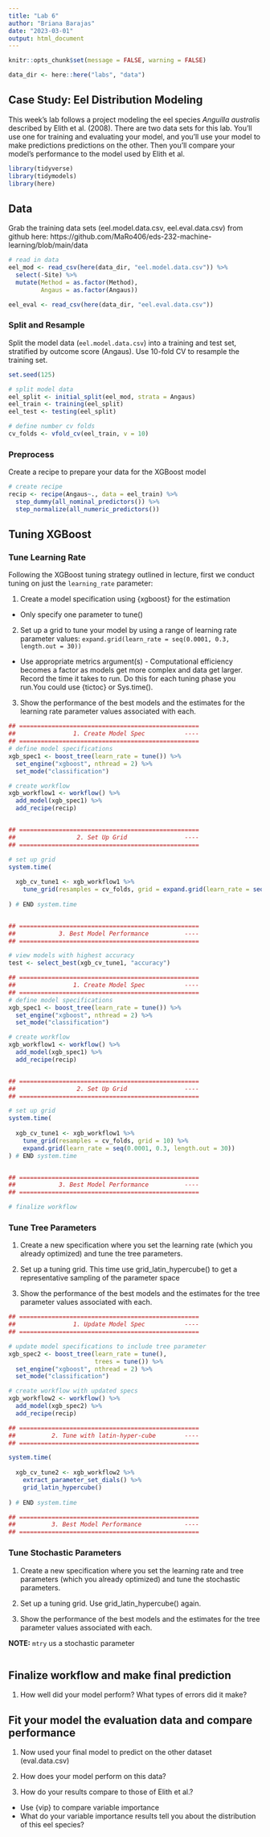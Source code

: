 ```yaml
---
title: "Lab 6"
author: "Briana Barajas"
date: "2023-03-01"
output: html_document
---
```


```r
knitr::opts_chunk$set(message = FALSE, warning = FALSE)

data_dir <- here::here("labs", "data")
```



## Case Study: Eel Distribution Modeling

This week's lab follows a project modeling the eel species *Anguilla australis* described by Elith et al. (2008). There are two data sets for this lab.  You'll use one for training and evaluating your model, and you'll use your model to make predictions predictions on the other.  Then you'll compare your model's performance to the model used by Elith et al.

```r
library(tidyverse)
library(tidymodels)
library(here)
```

## Data

Grab the training data sets (eel.model.data.csv, eel.eval.data.csv) from github here:
https://github.com/MaRo406/eds-232-machine-learning/blob/main/data 

```r
# read in data
eel_mod <- read_csv(here(data_dir, "eel.model.data.csv")) %>% 
  select(-Site) %>% 
  mutate(Method = as.factor(Method),
         Angaus = as.factor(Angaus))

eel_eval <- read_csv(here(data_dir, "eel.eval.data.csv"))
```

### Split and Resample

Split the model data (`eel.model.data.csv`) into a training and test set, stratified by outcome score (Angaus). Use 10-fold CV to resample the training set.

```r
set.seed(125)

# split model data
eel_split <- initial_split(eel_mod, strata = Angaus)
eel_train <- training(eel_split)
eel_test <- testing(eel_split)

# define number cv folds
cv_folds <- vfold_cv(eel_train, v = 10)
```


### Preprocess

Create a recipe to prepare your data for the XGBoost model

```r
# create recipe
recip <- recipe(Angaus~., data = eel_train) %>% 
  step_dummy(all_nominal_predictors()) %>%
  step_normalize(all_numeric_predictors())
```


## Tuning XGBoost

### Tune Learning Rate

Following the XGBoost tuning strategy outlined in lecture, first we conduct tuning on just the `learning_rate` parameter:

1.  Create a model specification using {xgboost} for the estimation

-   Only specify one parameter to tune()

2.  Set up a grid to tune your model by using a range of learning rate parameter values: `expand.grid(learn_rate = seq(0.0001, 0.3, length.out = 30))`

-   Use appropriate metrics argument(s) - Computational efficiency becomes a factor as models get more complex and data get larger. Record the time it takes to run. Do this for each tuning phase you run.You could use {tictoc} or Sys.time().

3.  Show the performance of the best models and the estimates for the learning rate parameter values associated with each.

```r
## ==================================================
##                1. Create Model Spec           ----
## ==================================================
# define model specifications
xgb_spec1 <- boost_tree(learn_rate = tune()) %>% 
  set_engine("xgboost", nthread = 2) %>% 
  set_mode("classification")

# create workflow
xgb_workflow1 <- workflow() %>% 
  add_model(xgb_spec1) %>% 
  add_recipe(recip)


## ==================================================
##                 2. Set Up Grid                ----
## ==================================================

# set up grid
system.time(
  
  xgb_cv_tune1 <- xgb_workflow1 %>% 
    tune_grid(resamples = cv_folds, grid = expand.grid(learn_rate = seq(0.0001, 0.3, length.out = 30)))
    
) # END system.time


## ==================================================
##            3. Best Model Performance          ----
## ==================================================

# view models with highest accuracy
test <- select_best(xgb_cv_tune1, "accuracy")
```


```r
## ==================================================
##                1. Create Model Spec           ----
## ==================================================
# define model specifications
xgb_spec1 <- boost_tree(learn_rate = tune()) %>% 
  set_engine("xgboost", nthread = 2) %>% 
  set_mode("classification")

# create workflow
xgb_workflow1 <- workflow() %>% 
  add_model(xgb_spec1) %>% 
  add_recipe(recip)


## ==================================================
##                 2. Set Up Grid                ----
## ==================================================

# set up grid
system.time(
  
  xgb_cv_tune1 <- xgb_workflow1 %>% 
    tune_grid(resamples = cv_folds, grid = 10) %>% 
    expand.grid(learn_rate = seq(0.0001, 0.3, length.out = 30))
) # END system.time


## ==================================================
##            3. Best Model Performance          ----
## ==================================================

# finalize workflow

```


### Tune Tree Parameters

1.  Create a new specification where you set the learning rate (which you already optimized) and tune the tree parameters.

2.  Set up a tuning grid. This time use grid_latin_hypercube() to get a representative sampling of the parameter space

3.  Show the performance of the best models and the estimates for the tree parameter values associated with each.

```r

## ==================================================
##                1. Update Model Spec           ----
## ==================================================

# update model specifications to include tree parameter
xgb_spec2 <- boost_tree(learn_rate = tune(),
                        trees = tune()) %>% 
  set_engine("xgboost", nthread = 2) %>% 
  set_mode("classification")

# create workflow with updated specs
xgb_workflow2 <- workflow() %>% 
  add_model(xgb_spec2) %>% 
  add_recipe(recip)

## ==================================================
##          2. Tune with latin-hyper-cube        ----
## ==================================================

system.time(
  
  xgb_cv_tune2 <- xgb_workflow2 %>% 
    extract_parameter_set_dials() %>% 
    grid_latin_hypercube()
  
) # END system.time

## ==================================================
##          3. Best Model Performance            ----
## ==================================================

```


### Tune Stochastic Parameters

1.  Create a new specification where you set the learning rate and tree parameters (which you already optimized) and tune the stochastic parameters.

2.  Set up a tuning grid. Use grid_latin_hypercube() again.

3.  Show the performance of the best models and the estimates for the tree parameter values associated with each.

__NOTE:__ `mtry` us a stochastic parameter

```r

```


## Finalize workflow and make final prediction

1.  How well did your model perform? What types of errors did it make?

## Fit your model the evaluation data and compare performance

1.  Now used your final model to predict on the other dataset (eval.data.csv)

2.  How does your model perform on this data?

3.  How do your results compare to those of Elith et al.?

-   Use {vip} to compare variable importance
-   What do your variable importance results tell you about the distribution of this eel species?
